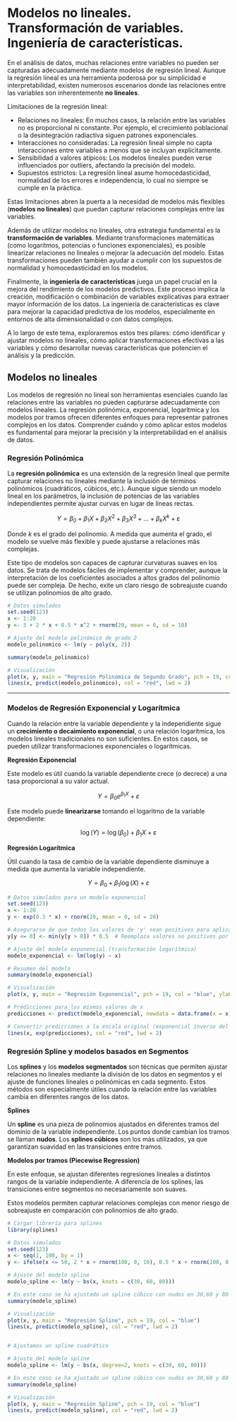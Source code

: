 # Modelos no lineales. Transformación de variables. Ingeniería de características. {#sec-tema3}

En el análisis de datos, muchas relaciones entre variables no pueden ser capturadas adecuadamente mediante modelos de regresión lineal. Aunque la regresión lineal es una herramienta poderosa por su simplicidad e interpretabilidad, existen numerosos escenarios donde las relaciones entre las variables son inherentemente **no lineales**. 


Limitaciones de la regresión lineal:

  - Relaciones no lineales: En muchos casos, la relación entre las variables no es proporcional ni constante. Por ejemplo, el crecimiento poblacional o la desintegración radiactiva siguen patrones exponenciales.
  - Interacciones no consideradas: La regresión lineal simple no capta interacciones entre variables a menos que se incluyan explícitamente.
  - Sensibilidad a valores atípicos: Los modelos lineales pueden verse influenciados por outliers, afectando la precisión del modelo.
  - Supuestos estrictos: La regresión lineal asume homocedasticidad, normalidad de los errores e independencia, lo cual no siempre se cumple en la práctica.

Estas limitaciones abren la puerta a la necesidad de modelos más flexibles (**modelos no lineales**) que puedan capturar relaciones complejas entre las variables.

Además de utilizar modelos no lineales, otra estrategia fundamental es la **transformación de variables**. Mediante transformaciones matemáticas (como logaritmos, potencias o funciones exponenciales), es posible linearizar relaciones no lineales o mejorar la adecuación del modelo. Estas transformaciones pueden también ayudar a cumplir con los supuestos de normalidad y homocedasticidad en los modelos.

Finalmente, la **ingeniería de características** juega un papel crucial en la mejora del rendimiento de los modelos predictivos. Este proceso implica la creación, modificación o combinación de variables explicativas para extraer mayor información de los datos. La ingeniería de características es clave para mejorar la capacidad predictiva de los modelos, especialmente en entornos de alta dimensionalidad o con datos complejos.

A lo largo de este tema, exploraremos estos tres pilares: cómo identificar y ajustar modelos no lineales, cómo aplicar transformaciones efectivas a las variables y cómo desarrollar nuevas características que potencien el análisis y la predicción.

## Modelos no lineales


Los modelos de regresión no lineal son herramientas esenciales cuando las relaciones entre las variables no pueden capturarse adecuadamente con modelos lineales. La regresión polinómica, exponencial, logarítmica y los modelos por tramos ofrecen diferentes enfoques para representar patrones complejos en los datos. Comprender cuándo y cómo aplicar estos modelos es fundamental para mejorar la precisión y la interpretabilidad en el análisis de datos.

### Regresión Polinómica

La **regresión polinómica** es una extensión de la regresión lineal que permite capturar relaciones no lineales mediante la inclusión de términos polinómicos (cuadráticos, cúbicos, etc.). Aunque sigue siendo un modelo lineal en los parámetros, la inclusión de potencias de las variables independientes permite ajustar curvas en lugar de líneas rectas.

$$
Y = \beta_0 + \beta_1 X + \beta_2 X^2 + \beta_3 X^3 + \dots + \beta_k X^k + \varepsilon
$$

Donde $k$ es el grado del polinomio. A medida que aumenta el grado, el modelo se vuelve más flexible y puede ajustarse a relaciones más complejas.

Este tipo de modelos son capaces de capturar curvaturas suaves en los datos. Se trata de modelos fáciles de implementar y comprender, aunque la interpretación de los coeficientes asociados a altos grados del polinomio puede ser compleja. 
De hecho, exite un claro riesgo de sobreajuste cuando se utilizan polinomios de alto grado.

::: {.callout-tip title="Ejemplo" collapse="true"}
```r
# Datos simulados
set.seed(123)
x <- 1:20
y <- 3 + 2 * x + 0.5 * x^2 + rnorm(20, mean = 0, sd = 10)

# Ajuste del modelo polinómico de grado 2
modelo_polinomico <- lm(y ~ poly(x, 2))

summary(modelo_polinomico)

# Visualización
plot(x, y, main = "Regresión Polinómica de Segundo Grado", pch = 19, col = "blue")
lines(x, predict(modelo_polinomico), col = "red", lwd = 2)
```
:::
---

### Modelos de Regresión Exponencial y Logarítmica

Cuando la relación entre la variable dependiente y la independiente sigue un **crecimiento o decaimiento exponencial**, o una relación logarítmica, los modelos lineales tradicionales no son suficientes. En estos casos, se pueden utilizar transformaciones exponenciales o logarítmicas.

**Regresión Exponencial**

Este modelo es útil cuando la variable dependiente crece (o decrece) a una tasa proporcional a su valor actual.

$$
Y = \beta_0 e^{\beta_1 X} + \varepsilon
$$

Este modelo puede **linearizarse** tomando el logaritmo de la variable dependiente:

$$
\log(Y) = \log(\beta_0) + \beta_1 X + \varepsilon
$$

**Regresión Logarítmica**

Útil cuando la tasa de cambio de la variable dependiente disminuye a medida que aumenta la variable independiente.

$$
Y = \beta_0 + \beta_1 \log(X) + \varepsilon
$$

::: {.callout-tip title="Ejemplo" collapse="true"}
```r
# Datos simulados para un modelo exponencial
set.seed(123)
x <- 1:20
y <- exp(0.3 * x) + rnorm(20, mean = 0, sd = 20)

# Asegurarse de que todos los valores de 'y' sean positivos para aplicar logaritmo
y[y <= 0] <- min(y[y > 0]) * 0.5  # Reemplaza valores no positivos por un valor pequeño positivo

# Ajuste del modelo exponencial (transformación logarítmica)
modelo_exponencial <- lm(log(y) ~ x)

# Resumen del modelo
summary(modelo_exponencial)

# Visualización
plot(x, y, main = "Regresión Exponencial", pch = 19, col = "blue", ylab = "y", xlab = "x")

# Predicciones para los mismos valores de x
predicciones <- predict(modelo_exponencial, newdata = data.frame(x = x))

# Convertir predicciones a la escala original (exponencial inverso del log)
lines(x, exp(predicciones), col = "red", lwd = 2)

```
:::


### Regresión Spline y modelos basados en Segmentos

Los **splines** y los **modelos segmentados** son técnicas que permiten ajustar relaciones no lineales mediante la división de los datos en segmentos y el ajuste de funciones lineales o polinómicas en cada segmento. Estos métodos son especialmente útiles cuando la relación entre las variables cambia en diferentes rangos de los datos.

**Splines**

Un **spline** es una pieza de polinomios ajustados en diferentes tramos del dominio de la variable independiente. Los puntos donde cambian los tramos se llaman **nudos**. Los **splines cúbicos** son los más utilizados, ya que garantizan suavidad en las transiciones entre tramos.

**Modelos por tramos (Piecewise Regression)**

En este enfoque, se ajustan diferentes regresiones lineales a distintos rangos de la variable independiente. A diferencia de los splines, las transiciones entre segmentos no necesariamente son suaves.

Estos modelos permiten capturar relaciones complejas con menor riesgo de sobreajuste en comparación con polinomios de alto grado.

::: {.callout-tip title="Ejemplo" collapse="true"}
```r
# Cargar librería para splines
library(splines)

# Datos simulados
set.seed(123)
x <- seq(1, 100, by = 1)
y <- ifelse(x <= 50, 2 * x + rnorm(100, 0, 10), 0.5 * x + rnorm(100, 0, 10))

# Ajuste del modelo spline
modelo_spline <- lm(y ~ bs(x, knots = c(30, 60, 80)))

# En este caso se ha ajustado un spline cúbico con nudos en 30,60 y 80
summary(modelo_spline)

# Visualización
plot(x, y, main = "Regresión Spline", pch = 19, col = "blue")
lines(x, predict(modelo_spline), col = "red", lwd = 2)


# Ajustamos un spline cuadrático 

# Ajuste del modelo spline
modelo_spline <- lm(y ~ bs(x, degree=2, knots = c(30, 60, 80)))

# En este caso se ha ajustado un spline cúbico con nudos en 30,60 y 80
summary(modelo_spline)

# Visualización
plot(x, y, main = "Regresión Spline", pch = 19, col = "blue")
lines(x, predict(modelo_spline), col = "red", lwd = 2)
```
:::

